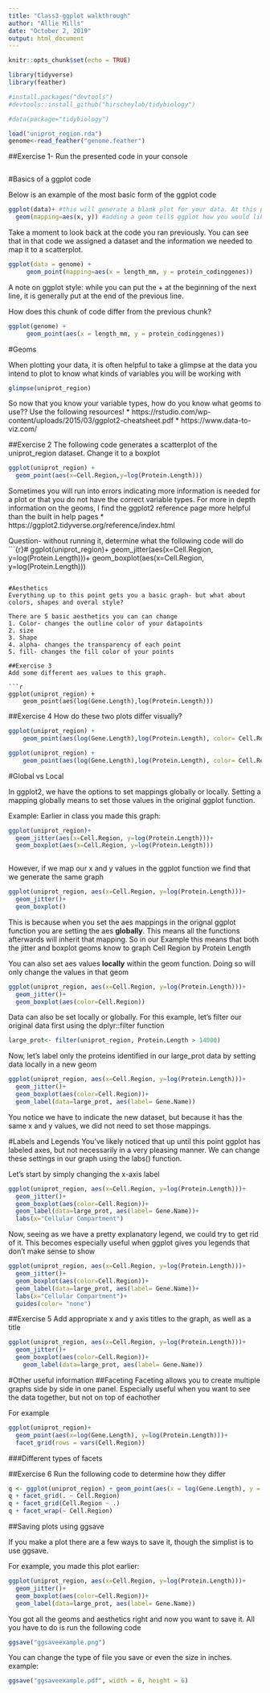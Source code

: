 ---
title: "Class3-ggplot walkthrough"
author: "Allie Mills"
date: "October 2, 2019"
output: html_document
---

```{r setup, include=FALSE}
knitr::opts_chunk$set(echo = TRUE)
```

```{r, include=FALSE}
library(tidyverse)
library(feather)

#install.packages("devtools")
#devtools::install_github("hirscheylab/tidybiology")

#data(package="tidybiology")
```

```{r, include=FALSE}
load("uniprot_region.rda")
genome<-read_feather("genome.feather")

```


##Exercise 1- Run the presented code in your console
```{r}



```

#Basics of a ggplot code

Below is an example of the most basic form of the ggplot code
```{r, eval=FALSE}
ggplot(data)+ #this will generate a blank plot for your data. At this point, ggplot knows what to plot, but not how.
  geom(mapping=aes(x, y)) #adding a geom tells ggplot how you would like to map your data
```

Take a moment to look back at the code you ran previously. You can see that in that code we assigned a dataset and the information we needed to map it to a scatterplot.
```{r}
ggplot(data = genome) +
 	 geom_point(mapping=aes(x = length_mm, y = protein_codinggenes))

```

A note on ggplot style: while you can put the + at the beginning of the next line, it is generally put at the end of the previous line.

How does this chunk of code differ from the previous chunk?
```{r}
ggplot(genome) +
 	 geom_point(aes(x = length_mm, y = protein_codinggenes))
```

#Geoms

When plotting your data, it is often helpful to take a glimpse at the data you intend to plot to know what kinds of variables you will be working with
```{r}
glimpse(uniprot_region)
```

So now that you know your variable types, how do you know what geoms to use??
Use the following resources! 
  * https://rstudio.com/wp-content/uploads/2015/03/ggplot2-cheatsheet.pdf
  * https://www.data-to-viz.com/ 
  
##Exercise 2
The following code generates a scatterplot of the uniprot_region dataset. Change it to a boxplot
```{r}
ggplot(uniprot_region) +
  geom_point(aes(x=Cell.Region,y=log(Protein.Length)))

```
Sometimes you will run into errors indicating more information is needed for a plot or that you do not have the correct variable types. For more in depth information on the geoms, I find the ggplot2 reference page more helpful than the built in help pages
  * https://ggplot2.tidyverse.org/reference/index.html
  
Question- without running it, determine what the following code will do
```{r}#
ggplot(uniprot_region)+
  geom_jitter(aes(x=Cell.Region, y=log(Protein.Length)))+
  geom_boxplot(aes(x=Cell.Region, y=log(Protein.Length)))

```

#Aesthetics
Everything up to this point gets you a basic graph- but what about colors, shapes and overal style? 

There are 5 basic aesthetics you can can change
1. Color- changes the outline color of your datapoints
2. size
3. Shape
4. alpha- changes the transparency of each point
5. fill- changes the fill color of your points

##Exercise 3
Add some different aes values to this graph.

```{r}
ggplot(uniprot_region) + 
	geom_point(aes(log(Gene.Length),log(Protein.Length)))

```

##Exercise 4
How do these two plots differ visually?
```{r}
ggplot(uniprot_region) + 
	geom_point(aes(log(Gene.Length),log(Protein.Length), color= Cell.Region))

ggplot(uniprot_region) + 
	geom_point(aes(log(Gene.Length),log(Protein.Length), color= Cell.Region, alpha=0.5))

```

#Global vs Local

In ggplot2, we have the options to set mappings globally or locally. Setting a mapping globally means to set those values in the original ggplot function.

Example:
  Earlier in class you made this graph:
```{r}
ggplot(uniprot_region)+
  geom_jitter(aes(x=Cell.Region, y=log(Protein.Length)))+
  geom_boxplot(aes(x=Cell.Region, y=log(Protein.Length)))
  
```
  
However, if we map our x and y values in the ggplot function we find that we generate the same graph
```{r}
ggplot(uniprot_region, aes(x=Cell.Region, y=log(Protein.Length)))+
  geom_jitter()+
  geom_boxplot()

```
This is because when you set the aes mappings in the orignal ggplot function you are setting the aes **globally**.
This means all the functions afterwards will inherit that mapping. So in our Example this means that both the jitter and boxplot geoms know to graph Cell Region by Protein Length

You can also set aes values **locally** within the geom function. Doing so will only change the values in that geom

```{r}
ggplot(uniprot_region, aes(x=Cell.Region, y=log(Protein.Length)))+
  geom_jitter()+
  geom_boxplot(aes(color=Cell.Region))

```

Data can also be set locally or globally. For this example, let's filter our original data first using the dplyr::filter function
```{r}
large_prot<- filter(uniprot_region, Protein.Length > 14000)

```

Now, let's label only the proteins identified in our large_prot data by setting data locally in a new geom
```{r}
ggplot(uniprot_region, aes(x=Cell.Region, y=log(Protein.Length)))+
  geom_jitter()+
  geom_boxplot(aes(color=Cell.Region))+
  geom_label(data=large_prot, aes(label= Gene.Name))
```
You notice we have to indicate the new dataset, but because it has the same x and y values, we did not need to set those mappings.

#Labels and Legends
You've likely noticed that up until this point ggplot has labeled axes, but not necessarily in a very pleasing manner.
We can change these settings in our graph using the labs() function. 

Let's start by simply changing the x-axis label
```{r}
ggplot(uniprot_region, aes(x=Cell.Region, y=log(Protein.Length)))+
  geom_jitter()+
  geom_boxplot(aes(color=Cell.Region))+
  geom_label(data=large_prot, aes(label= Gene.Name))+
  labs(x="Cellular Compartment")
```

Now, seeing as we have a pretty explanatory legend, we could try to get rid of it. This becomes especially useful when ggplot gives you legends that don't make sense to show
```{r}
ggplot(uniprot_region, aes(x=Cell.Region, y=log(Protein.Length)))+
  geom_jitter()+
  geom_boxplot(aes(color=Cell.Region))+
  geom_label(data=large_prot, aes(label= Gene.Name))+
  labs(x="Cellular Compartment")+
  guides(color= "none")
```

##Exercise 5
Add appropriate x and y axis titles to the graph, as well as a title
```{r}
ggplot(uniprot_region, aes(x=Cell.Region, y=log(Protein.Length)))+
  geom_jitter()+
  geom_boxplot(aes(color=Cell.Region))+
	geom_label(data=large_prot, aes(label= Gene.Name))

```



#Other useful information
##Faceting
Faceting allows you to create multiple graphs side by side in one panel. Especially useful when you want to see the data together, but not on top of eachother

For example
```{r}
ggplot(uniprot_region)+
  geom_point(aes(x=log(Gene.Length), y=log(Protein.Length)))+
  facet_grid(rows = vars(Cell.Region))
```
###Different types of facets

##Exercise 6
Run the following code to determine how they differ
```{r}
q <- ggplot(uniprot_region) + geom_point(aes(x = log(Gene.Length), y = log(Protein.Length)))
q + facet_grid(. ~ Cell.Region)
q + facet_grid(Cell.Region ~ .)
q + facet_wrap(~ Cell.Region)

```

##Saving plots using ggsave

If you make a plot there are a few ways to save it, though the simplist is to use ggsave. 

For example, you made this plot earlier:
```{r}
ggplot(uniprot_region, aes(x=Cell.Region, y=log(Protein.Length)))+
  geom_jitter()+
  geom_boxplot(aes(color=Cell.Region))+
  geom_label(data=large_prot, aes(label= Gene.Name))
```

You got all the geoms and aesthetics right and now you want to save it. All you have to do is run the following code
```{r}
ggsave("ggsaveexample.png")
```
You can change the type of file you save or even the size in inches. 
example:
```{r}
ggsave("ggsaveexample.pdf", width = 6, height = 6)

```

